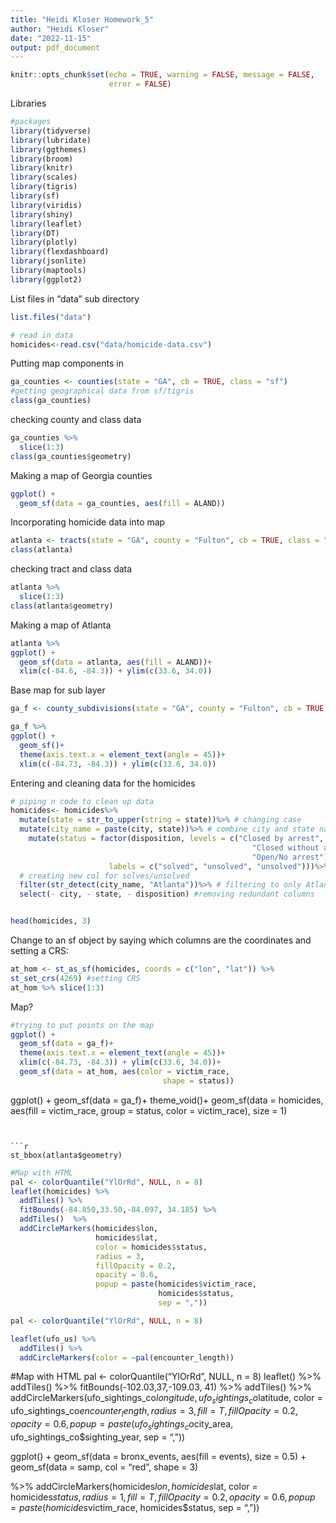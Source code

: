 ```yaml
---
title: "Heidi Kloser Homework_5"
author: "Heidi Kloser"
date: "2022-11-15"
output: pdf_document
---
```


```r
knitr::opts_chunk$set(echo = TRUE, warning = FALSE, message = FALSE, 
                      error = FALSE)
```


Libraries
```r
#packages
library(tidyverse)
library(lubridate)
library(ggthemes)
library(broom)
library(knitr)
library(scales)
library(tigris)
library(sf)
library(viridis)
library(shiny)
library(leaflet)
library(DT)
library(plotly)
library(flexdashboard)
library(jsonlite)
library(maptools)
library(ggplot2)
```

List files in "data" sub directory
```r
list.files("data")
```

```r
# read in data
homicides<-read.csv("data/homicide-data.csv")


```

Putting map components in 
```r
ga_counties <- counties(state = "GA", cb = TRUE, class = "sf")
#getting geographical data from sf/tigris
class(ga_counties)
```

checking county and class data
```r
ga_counties %>% 
  slice(1:3)
class(ga_counties$geometry)
```
Making a map of Georgia counties
```r
ggplot() + 
  geom_sf(data = ga_counties, aes(fill = ALAND))
```

Incorporating homicide data into map
```r
atlanta <- tracts(state = "GA", county = "Fulton", cb = TRUE, class = "sf")
class(atlanta)
```

checking tract and class data
```r
atlanta %>% 
  slice(1:3)
class(atlanta$geometry)
```
Making a map of Atlanta
```r
atlanta %>% 
ggplot() + 
  geom_sf(data = atlanta, aes(fill = ALAND))+
  xlim(c(-84.6, -84.3)) + ylim(c(33.6, 34.0))
```
Base map for sub layer
```r
ga_f <- county_subdivisions(state = "GA", county = "Fulton", cb = TRUE, class = "sf")

ga_f %>% 
ggplot() + 
  geom_sf()+ 
  theme(axis.text.x = element_text(angle = 45))+
  xlim(c(-84.73, -84.3)) + ylim(c(33.6, 34.0))
```
Entering and cleaning data for the homicides
```r
# piping n code to clean up data
homicides<- homicides%>%
  mutate(state = str_to_upper(string = state))%>% # changing case
  mutate(city_name = paste(city, state))%>% # combine city and state name to one col
    mutate(status = factor(disposition, levels = c("Closed by arrest", 
                                                      "Closed without arrest", 
                                                      "Open/No arrest"), 
                      labels = c("solved", "unsolved", "unsolved")))%>% 
  # creating new col for solves/unsolved
  filter(str_detect(city_name, "Atlanta"))%>% # filtering to only Atlanta
  select(- city, - state, - disposition) #removing redundant columns


head(homicides, 3)
```

Change to an sf object by saying which columns are the coordinates and setting a CRS:
```r
at_hom <- st_as_sf(homicides, coords = c("lon", "lat")) %>%
st_set_crs(4269) #setting CRS
at_hom %>% slice(1:3)
```
Map?
```r
#trying to put points on the map
ggplot() + 
  geom_sf(data = ga_f)+ 
  theme(axis.text.x = element_text(angle = 45))+
  xlim(c(-84.73, -84.3)) + ylim(c(33.6, 34.0))+
  geom_sf(data = at_hom, aes(color = victim_race,
                                  shape = status))
```
ggplot() + 
  geom_sf(data = ga_f)+ 
  theme_void()+
  geom_sf(data = homicides, aes(fill = victim_race, group = status, color = victim_race), size = 1)

```


```r
st_bbox(atlanta$geometry)
```

```r
#Map with HTML
pal <- colorQuantile("YlOrRd", NULL, n = 8)
leaflet(homicides) %>% 
  addTiles() %>% 
  fitBounds(-84.850,33.50,-84.097, 34.185) %>% 
  addTiles()  %>% 
  addCircleMarkers(homicides$lon, 
                   homicides$lat, 
                   color = homicides$status, 
                   radius = 3, 
                   fillOpacity = 0.2,
                   opacity = 0.6,
                   popup = paste(homicides$victim_race,
                                 homicides$status, 
                                 sep = ","))

pal <- colorQuantile("YlOrRd", NULL, n = 8)

leaflet(ufo_us) %>% 
  addTiles() %>%
  addCircleMarkers(color = ~pal(encounter_length))

```

#Map with HTML
pal <- colorQuantile("YlOrRd", NULL, n = 8)
leaflet() %>% 
  addTiles() %>% 
  fitBounds(-102.03,37,-109.03, 41) %>% 
  addTiles() %>% 
  addCircleMarkers(ufo_sightings_co$longitude, 
                   ufo_sightings_co$latitude, 
                   color = ufo_sightings_co$encounter_length, 
                   radius = 3, 
                   fill = T,
                   fillOpacity = 0.2,
                   opacity = 0.6,
                   popup = paste(ufo_sightings_co$city_area,
                                 ufo_sightings_co$sighting_year, 
                                 sep = ",")) 


ggplot() +
  geom_sf(data = bronx_events, aes(fill = events), size = 0.5) +
  geom_sf(data = samp, col = "red", shape = 3)
  
  %>% 
  addCircleMarkers(homicides$lon, 
                   homicides$lat, 
                   color = homicides$status, 
                   radius = 1, 
                   fill = T,
                   fillOpacity = 0.2,
                   opacity = 0.6,
                   popup = paste(homicides$victim_race,
                                 homicides$status, 
                                 sep = ","))
